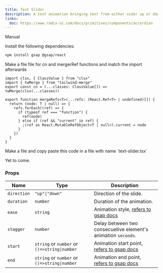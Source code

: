 ```yaml
---
title: Text Slider
description: A text animation bringing text from either sider up or down.
links:
  doc: https://www.radix-ui.com/docs/primitives/components/accordion
---
```


<ComponentPreview
  name="text-slider-demo"
  className="[&_.preview>[data-orientation=vertical]]:sm:max-w-[70%]"
/>

<Tabs defaultValue="manual">

<TabsList>
  <TabsTrigger value="manual">Manual</TabsTrigger>
</TabsList>

<TabsContent value="manual">

<Steps>

<Step>Install the following dependencies:</Step>

```bash
npm install gsap @gsap/react
```

<Step>
  Make a file file for cn and mergerRef functions and match the import
  afterwards
</Step>

```tsx
import clsx, { ClassValue } from "clsx"
import { twMerge } from "tailwind-merge"
export const cn = (...classes: ClassValue[]) => twMerge(clsx(...classes))

export function mergeRefs<T>(...refs: (React.Ref<T> | undefined)[]) {
  return (node: T | null) => {
    refs.forEach((ref) => {
      if (typeof ref === "function") {
        ref(node)
      } else if (ref && "current" in ref) {
        ;(ref as React.MutableRefObject<T | null>).current = node
      }
    })
  }
}
```

<Step>
  Make a file and copy paste this code in a file with name `text-slider.tsx`
</Step>

<ComponentSource name="text-slider" />

</Steps>

</TabsContent>

<TabsContent value="cli">

<Steps>

<Step>Yet to come.</Step>

</Steps>

</TabsContent>

</Tabs>

### Props

| Name        | Type                                         | Description                                                                                                |
| ----------- | -------------------------------------------- | ---------------------------------------------------------------------------------------------------------- |
| `direction` | `"up"\|"down"`                               | Direction of the slide.                                                                                    |
| `duration`  | `number`                                     | Duration of the animation.                                                                                 |
| `ease`      | `string`                                     | Animation style, [refers to gsap docs](https://gsap.com/docs/v3/Eases)                                     |
| `stagger`   | `number`                                     | Delay between two consecuetive element's animation `seconds`.                                              |
| `start`     | `string` or `number` or `()=>string\|number` | Animation start point, [refers to gsap docs](https://gsap.com/docs/v3/Plugins/ScrollTrigger/?page=1#start) |
| `end`       | `string` or `number` or `()=>string\|number` | Animation end point, [refers to gsap docs](https://gsap.com/docs/v3/Plugins/ScrollTrigger/?page=1#end)     |
